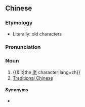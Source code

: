 ==Chinese==
{{zh-forms}}

===Etymology===
* Literally: old characters

===Pronunciation===
{{zh-pron
|m=lǎozì
|cat=n
}}

===Noun===
{{zh-noun}}

# {{&lit|the [[老]] character|lang=zh}}
# [[Traditional Chinese]]

====Synonyms====
* {{zh-l|繁體字}}
